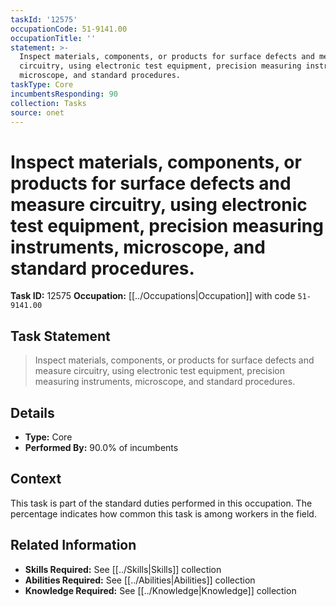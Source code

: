 ```yaml
---
taskId: '12575'
occupationCode: 51-9141.00
occupationTitle: ''
statement: >-
  Inspect materials, components, or products for surface defects and measure
  circuitry, using electronic test equipment, precision measuring instruments,
  microscope, and standard procedures.
taskType: Core
incumbentsResponding: 90
collection: Tasks
source: onet
---
```

# Inspect materials, components, or products for surface defects and measure circuitry, using electronic test equipment, precision measuring instruments, microscope, and standard procedures.

**Task ID:** 12575
**Occupation:** [[../Occupations|Occupation]] with code `51-9141.00`

## Task Statement

> Inspect materials, components, or products for surface defects and measure circuitry, using electronic test equipment, precision measuring instruments, microscope, and standard procedures.

## Details

- **Type:** Core
- **Performed By:** 90.0% of incumbents

## Context

This task is part of the standard duties performed in this occupation. The percentage indicates how common this task is among workers in the field.

## Related Information

- **Skills Required:** See [[../Skills|Skills]] collection
- **Abilities Required:** See [[../Abilities|Abilities]] collection
- **Knowledge Required:** See [[../Knowledge|Knowledge]] collection

